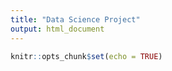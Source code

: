 ```yaml
---
title: "Data Science Project"
output: html_document
---
```


```r
knitr::opts_chunk$set(echo = TRUE)
```

